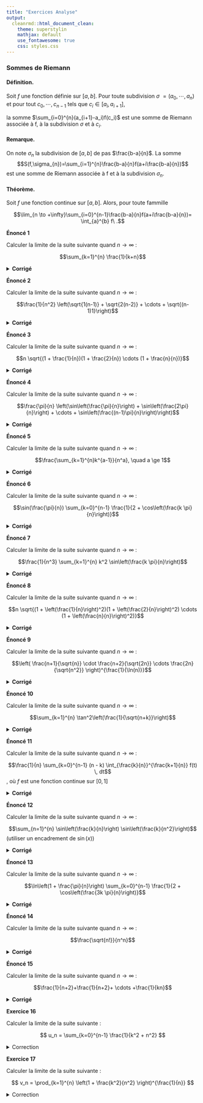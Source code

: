 ```yaml
---
title: "Exercices Analyse"
output: 
  cleanrmd::html_document_clean:
    theme: superstylin
    mathjax: default
    use_fontawesome: true
    css: styles.css
---
```


### Sommes de Riemann

#### Définition.

Soit $f$ une fonction définie sur $[a,b]$. Pour toute subdivision $\sigma$ $=(a_0, \cdots, a_n)$ et pour tout $c_0,\cdots,c_{n-1}$ tels que $c_i \in [a_i,a_{i+1}]$,

la somme $\sum_{i=0}^{n}(a_{i+1}-a_i)f(c_i)$ est une somme de Riemann associée à f, à la subdivision $\sigma$ et à $c_i$.


#### Remarque.

On note $\sigma_{n}$ la subdivision de $[a,b]$ de pas $\frac{b-a}{n}$. La somme $$S(f,\sigma_{n})=\sum_{i=1}^{n}\frac{b-a}{n}f(a+i\frac{b-a}{n})$$
est une somme de Riemann associée à f et à la subdivision $\sigma_{n}$.

#### Théorème.

Soit $f$ une fonction continue sur $[a,b]$. Alors, pour toute fammille

$$\lim_{n \to +\infty}\sum_{i=0}^{n-1}\frac{b-a}{n}f(a+i\frac{b-a}{n})= \int_{a}^{b} f\ .$$



</div>

<div class="exercise-box">

**Énoncé 1**

Calculer la limite de la suite suivante quand $n \to \infty$ :

$$\sum_{k=1}^{n} \frac{1}{k+n}$$

<details>
  <summary><strong>Corrigé</strong></summary>
  <!-- Insère la solution ici -->
  Posons $x_n = \sum_{k=1}^{n} \frac{1}{k+n}$ , donc $$\sum_{k=1}^{n} \frac{1}{n(\frac{k}{n}+1)} = \frac{1}{n}\sum_{k=1}^{n}\frac{1}{\frac{k}{n}+1}$$
  
  avec $f(t)$ =$\frac{1}{1+t}$ sur $[0,1]$, on reconnait la somme de Riemann et la subdivision réglière est $\sigma_{n}^{k}$ = $\frac{k}{n}$, 
  $k \in \{1, \dots, n\}$.
  
  Comme $f$ est continue sur $[0,1]$, donc elle est intégrable au sens de Riemann sur $[0,1]$.
  
  Et la $$\lim_{n \to +\infty} x_n = \int_{0}^{1} f(t) \, dt = \int_{0}^{1}\frac{1}{1+t}\,dt = [ \ln(1+t) ]_{0}^{1} = \ln2$$

</details>

</div>

<div class="exercise-box">

**Énoncé 2**

Calculer la limite de la suite suivante quand $n \to \infty$ :

$$\frac{1}{n^2} \left(\sqrt{1(n-1)} + \sqrt{2(n-2)} + \cdots + \sqrt{(n-1)1}\right)$$

<details>
  <summary><strong>Corrigé</strong></summary>
  <!-- Insère la solution ici -->
  Posons $$c_n = \frac{1}{n^2} \left(\sqrt{1(n-1)} + \sqrt{2(n-2)} + \cdots + \sqrt{(n-1)1}\right)$$
  En factorisant, on remarque que $$c_n = \frac{1}{n} \sum_{k=1}^{n-1}\sqrt{ \frac{k}{n}(1-\frac{k}{n})} $$
  
  Ainsi, $f(t) = \sqrt{t(1-t)}$ sur $[0,1]$,  
 on reconnait la somme de Riemann et la subdivision réglière est $\sigma_{n}^{k}$ = $\frac{k}{n}$, 
  $k \in \{1, \dots, n\}$.
  
  Comme $f$ est continue sur $[0,1]$, donc elle est intégrable au sens de Riemann sur $[0,1]$.
  
  Et la $$\lim_{n \to +\infty} c_n = \int_{0}^{1} f(t) \, dt = \int_{0}^{n} \sqrt{t(1-t)}$$
  Rappel : $$t(1-t) = t-t^2 = \frac{1}{4}-(t-\frac{1}{2})^2 = \frac{1}{4}(1-(2t-1)^2 ) $$
  
  Donc, en effectuant un changement de variable, $2t-1 =$ $\sin{y}$, on aura :
  
  $$ c_n = \frac{1}{8}\int_{-\frac{\pi}{2}}^{\frac{\pi}{2}} (\cos(2y)+1)dy = \frac{\pi}{8}$$
 
</details>

</div>

<div class="exercise-box">

**Énoncé 3**

Calculer la limite de la suite suivante quand $n \to \infty$ :


$$n \sqrt{(1 + \frac{1}{n})(1 + \frac{2}{n}) \cdots (1 + \frac{n}{n})}$$

<details>
  <summary><strong>Corrigé</strong></summary>
  <!-- Insère la solution ici -->
  Indication:
  
 On applique $\ln$ et après on reconnait la fonction $f$
</details>

</div>

<div class="exercise-box">

**Énoncé 4**

Calculer la limite de la suite suivante quand $n \to \infty$ :


$$\frac{\pi}{n} \left(\sin\left(\frac{\pi}{n}\right) + \sin\left(\frac{2\pi}{n}\right) + \cdots + \sin\left(\frac{(n-1)\pi}{n}\right)\right)$$

<details>
  <summary><strong>Corrigé</strong></summary>
  <!-- Insère la solution ici -->
  Soit $$d_n = \frac{\pi}{n} \left(\sin\left(\frac{\pi}{n}\right) + \sin\left(\frac{2\pi}{n}\right) + \cdots + \sin\left(\frac{(n-1)\pi}{n}\right)\right)$$
  
  donc, $$d_n = \frac{\pi}{n}\sum_{k=0}^{n-1}\sin(\frac{k}{n}\pi)$$
  Avec, $f(t) = \sin(t)$ sur $[0,\pi]$, on reconnait la somme de Riemann et la subdivision réglière est $\sigma_{n}^{k}$ = $\frac{k}{n}$, 
  $k \in \{1, \dots, n\}$.
  Comme $f$ est continue sur $[0,\pi]$, donc elle est intégrable au sens de Riemann sur $[0,\pi]$.
  
  Et la $$\lim_{n \to +\infty} d_n = \int_{0}^{\pi} f(t) \, dt = \int_{0}^{\pi}\sin(t)\,dt = [ -\cos(t) ]_{0}^{\pi} = 2$$
</details>

</div>

<div class="exercise-box">

**Énoncé 5**

Calculer la limite de la suite suivante quand $n \to \infty$ :


$$\frac{\sum_{k=1}^{n}k^{a-1}}{n^a}, \quad a \ge 1$$

<details>
  <summary><strong>Corrigé</strong></summary>
  <!-- Insère la solution ici -->
 
 Posons $$ e_n = \frac{\sum_{k=1}^{n}k^{a-1}}{n^a}, \quad a \ge 1$$
 
 Alors $$ e_n =\sum_{k=1}^{n}\frac{k^{a-1}}{n^a} = \frac{1}{n}\sum_{k=1}^{n}\frac{k^{a-1}}{n^{a-1}} = \frac{1}{n}\sum_{k=1}^{n} \left(\frac{k}{n} \right)^{a-1}$$
 
 avec $f(t) = t^{a-1}$ sur $[0,1]$,on reconnait la somme de Riemann et la subdivision réglière est $\sigma_{n}^{k}$ = $\frac{k}{n}$, 
  $k \in \{1, \dots, n\}$.
  
  Comme $f$ est continue sur $[0,1]$, donc elle est intégrable au sens de Riemann sur $[0,1]$.
  
  Et la $$\lim_{n \to +\infty} d_n = \int_{0}^{1} f(t) \, dt = \int_{0}^{1}t^{a-1}\,dt= \frac{1}{a}$$
 
 
</details>

</div>

<div class="exercise-box">

**Énoncé 6**

Calculer la limite de la suite suivante quand $n \to \infty$ :


$$\sin(\frac{\pi}{n}) \sum_{k=0}^{n-1} \frac{1}{2 + \cos\left(\frac{k \pi}{n}\right)}$$

<details>
  <summary><strong>Corrigé</strong></summary>
  <!-- Insère la solution ici -->
  
  Indication:
  
  Il faut donner une équivalence de $\sin$
</details>

</div>

<div class="exercise-box">

**Énoncé 7**

Calculer la limite de la suite suivante quand $n \to \infty$ :


$$\frac{1}{n^3} \sum_{k=1}^{n} k^2 \sin\left(\frac{k \pi}{n}\right)$$

<details>
  <summary><strong>Corrigé</strong></summary>
  <!-- Insère la solution ici -->
  
  Posons 
$$
f_n = \frac{1}{n^3} \sum_{k=1}^{n} k^2 \sin\left(\frac{k \pi}{n}\right) $$

Alors 
$$
f_n = \frac{1}{n} \sum_{k=1}^{n}\frac{k^2}{n^2} \sin\left(\frac{k \pi}{n}\right)= \frac{1}{\pi^3}\frac{\pi}{n} \sum_{k=1}^{n}\left( \frac{k\pi}{n}\right)^2 \sin\left(\frac{k \pi}{n}\right)  
$$

Avec $f(t) = t^{2}\sin(t)$ sur \([0, 1]\), on reconnaît la somme de Riemann, et la subdivision régulière est 
$$
\sigma_{n}^{k} = \frac{k}{n}, \quad k \in \{1, \dots, n\}.
$$

Comme \( f \) est continue sur \([0, \pi]\), elle est donc intégrable au sens de Riemann sur \([0, \pi]\).

Finalement, nous avons 
$$
\lim_{n \to +\infty} f_n =\frac{1}{\pi^3}\int_{0}^{\pi} f(t) \, dt =  =\frac{1}{\pi^3}\int_{0}^{\pi}t^{2}\sin(t)\, dt = \frac{\pi^2 + 4}{\pi^3}.
$$

  
</details>

</div>

<div class="exercise-box">

**Énoncé 8**

Calculer la limite de la suite suivante quand $n \to \infty$ :


$$n \sqrt{(1 + \left(\frac{1}{n}\right)^2)(1 + \left(\frac{2}{n}\right)^2) \cdots (1 + \left(\frac{n}{n}\right)^2)}$$

<details>
  <summary><strong>Corrigé</strong></summary>
  <!-- Insère la solution ici -->
 
 On pose $$g_n = n \sqrt{(1 + \left(\frac{1}{n}\right)^2)(1 + \left(\frac{2}{n}\right)^2) \cdots (1 + \left(\frac{n}{n}\right)^2)}$$
 
 Indication:
  
 on pose $$ G_n = \ln(g_n) = \frac{1}{n}\sum_{k=1}^{n}\ln(1+\frac{k}{n})$$
  
   Avec, $f(t) = \ln(1+t)$ sur $[0,1]$, on reconnait la somme de Riemann et la subdivision réglière est $\sigma_{n}^{k}$ = $\frac{k}{n}$, 
  $k \in \{1, \dots, n\}$.
  Comme $f$ est continue sur $[0,1]$, donc elle est intégrable au sens de Riemann sur $[0,1]$, et $\int_{0}^{1}\ln(1+t) \, dt = 2\ln2 -1$.
  
  Or gràce à la continuité de la fonction $\ln$, on a: 
  
  $$\lim_{n \to +\infty} g_n =e^{2\ln2-1} = \frac{4}{e}$$
 
</details>

</div>

<div class="exercise-box">

**Énoncé 9**

Calculer la limite de la suite suivante quand $n \to \infty$ :


$$\left( \frac{n+1}{\sqrt{n}} \cdot \frac{n+2}{\sqrt{2n}} \cdots \frac{2n}{\sqrt{n^2}} \right)^{\frac{1}{\ln(n)}}$$

<details>
  <summary><strong>Corrigé</strong></summary>
  <!-- Insère la solution ici -->
  Indication:
  
  On applique $\ln(x_n)$
</details>

</div>

<div class="exercise-box">

**Énoncé 10**

Calculer la limite de la suite suivante quand $n \to \infty$ :


$$\sum_{k=1}^{n} \tan^2\left(\frac{1}{\sqrt{n+k}}\right)$$

<details>
  <summary><strong>Corrigé</strong></summary>
  <!-- Insère la solution ici -->
  La limite de cette suite est ...
</details>

</div>

<div class="exercise-box">

**Énoncé 11**

Calculer la limite de la suite suivante quand $n \to \infty$ :


$$\frac{1}{n} \sum_{k=0}^{n-1} (n - k) \int_{\frac{k}{n}}^{\frac{k+1}{n}} f(t) \, dt$$, où $f$ est une fonction continue sur $[0, 1]$

<details>
  <summary><strong>Corrigé</strong></summary>
  <!-- Insère la solution ici -->
  La limite de cette suite est ...
</details>

</div>

<div class="exercise-box">

**Énoncé 12**

Calculer la limite de la suite suivante quand $n \to \infty$ :


$$\sum_{n=1}^{n} \sin\left(\frac{k}{n}\right) \sin\left(\frac{k}{n^2}\right)$$ (utiliser un encadrement de $\sin(x)$)

<details>
  <summary><strong>Corrigé</strong></summary>
  <!-- Insère la solution ici -->
  La limite de cette suite est ...
</details>

</div>

<div class="exercise-box">

**Énoncé 13**

Calculer la limite de la suite suivante quand $n \to \infty$ :


$$\ln\left(1 + \frac{\pi}{n}\right) \sum_{k=0}^{n-1} \frac{1}{2 + \cos\left(\frac{3k \pi}{n}\right)}$$

<details>
  <summary><strong>Corrigé</strong></summary>
  <!-- Insère la solution ici -->
  Indication: 
  
  On donne une équivalence de $\ln(1+\frac{\pi}{n})$.
  
  Puis sur l'intégrale, après avoir reconnu la fonction associée,
  
  on effectue un changement de variable: $u = \tan(\frac{x}{2})$
</details>

</div>

<div class="exercise-box">

**Énoncé 14**

Calculer la limite de la suite suivante quand $n \to \infty$ :


$$\frac{\sqrt{n!}}{n^n}$$

<details>
  <summary><strong>Corrigé</strong></summary>
  <!-- Insère la solution ici -->
  Pareil,
  
  On pose $V_n = \ln(u_n)$ , avec $u_n =\frac{\sqrt{n!}}{n^n}$
  et par la continuité de $\ln$, on arrive à trouver le résultat voulu.
</details>

</div>


<div class="exercise-box">

**Énoncé 15**

Calculer la limite de la suite suivante quand $n \to \infty$ :


$$\frac{1}{n+2}+\frac{1}{n+2}+ \cdots +\frac{1}{kn}$$

<details>
  <summary><strong>Corrigé</strong></summary>
  Indication:
  On factorise par $\frac{1}{n}$,
      
  Puis on reconnait la fonction $f(t)= \frac{1}{1+t}$ sur l'intervalle $[0,k-1]$.
  Et enfin, on obient le résultat voulu.
</details>

</div>

<div class="exercise-box">
**Exercice 16**

Calculer la limite de la suite suivante :

$$ u_n = \sum_{k=0}^{n-1} \frac{1}{k^2 + n^2} $$

<details>
<summary>Correction</summary>

1. Soit \( u_n = \sum_{k=0}^{n-1} \frac{1}{k^2 + n^2} = \frac{1}{n} \sum_{k=0}^{n-1} \frac{1}{\left(\frac{k}{n}\right)^2 + 1} \). En posant \( f(x) = \frac{1}{1 + x^2} \), nous venons d'écrire la somme de Riemann correspondant à \( \int_{0}^{1} f(x) \, dx \). Cette intégrale se calcule facilement :

$$
\int_{0}^{1} \frac{dt}{1 + t^2} = \left[ \arctan(t) \right]_0^1 = \frac{\pi}{4} - 0 = \frac{\pi}{4}.
$$

La somme de Riemann \( u_n \), convergeant vers \( \int_{0}^{1} f(x) \, dx \), nous venons de montrer que \( u_n \) converge vers \( \frac{\pi}{4} \).

</details>
</div>

<div class="exercise-box">
**Exercice 17**

Calculer la limite de la suite suivante :

$$ v_n = \prod_{k=1}^{n} \left(1 + \frac{k^2}{n^2} \right)^{\frac{1}{n}} $$

<details>
<summary>Correction</summary>

2. Soit \( v_n = \prod_{k=1}^{n} \left(1 + \frac{k^2}{n^2} \right)^{\frac{1}{n}} \). Notons

$$
w_n = \ln(v_n) = \frac{1}{n} \sum_{k=1}^{n} \ln\left(1 + \frac{k^2}{n^2} \right).
$$

En posant \( g(x) = \ln(1 + x^2) \), nous reconnaissons la somme de Riemann correspondant à \( \int_{0}^{1} g(x) \, dx \). Calculons cette intégrale :

$$
I = \int_{0}^{1} g(x) \, dx = \int_{0}^{1} \ln(1 + x^2) \, dx.
$$

Utilisons l'intégration par parties :

$$
\begin{aligned}
I &= \left[ x \ln(1 + x^2) \right]_{0}^{1} - \int_{0}^{1} \frac{2x}{1 + x^2} x \, dx \\
  &= \ln(1 + 1^2) - 2 \int_{0}^{1} \frac{x^2}{1 + x^2} \, dx \\
  &= \ln(2) - 2 \left( \int_{0}^{1} 1 - \frac{1}{1 + x^2} \, dx \right) \\
  &= \ln(2) - 2 \left( \left[ x \right]_{0}^{1} - \int_{0}^{1} \frac{dx}{1 + x^2} \right) \\
  &= \ln(2) - 2 \left( 1 - \frac{\pi}{4} \right) \\
  &= \ln(2) - 2 + \frac{\pi}{2}.
\end{aligned}
$$

Nous venons de prouver que \( w_n = \ln(v_n) \) converge vers \( I = \ln(2) - 2 + \frac{\pi}{2} \), et puisque la fonction $\exp$ est continue, alors \( v_n = \exp(w_n) \) converge vers

$$
\exp \left( \ln(2) - 2 + \frac{\pi}{2} \right) = 2 \exp \left( \frac{\pi}{2} - 2 \right).
$$

Conclusion : $(v_n)$ a pour limite $2\exp\left( \frac{\pi}{2} - 2 \right)$.

</details>
</div>


